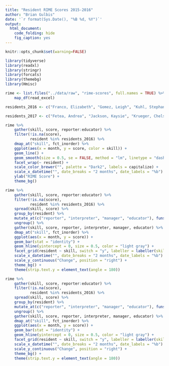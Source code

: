 ```yaml
---
title: "Resident RIME Scores 2015-2016"
author: "Brian Gulbis"
date: '`r format(Sys.Date(), "%B %d, %Y")`'
output: 
  html_document:
    code_folding: hide
    fig_caption: yes
---
```


```r
knitr::opts_chunk$set(warning=FALSE)
```

```r
library(tidyverse)
library(readxl)
library(stringr)
library(forcats)
library(themebg)
library(Hmisc)

rime <- list.files("../data/raw", "rime-scores", full.names = TRUE) %>%
    map_df(read_excel) 

residents_2016 <- c("Franco, Elizabeth", "Gomez, Leigh", "Kuhl, Stephanie", "Lee, Monica", "Nayar, Vijay", "Sobhanian, Minoosh")

residents_2017 <- c("Fetea, Andrea", "Jackson, Kaysie", "Krueger, Chelsea", "Kusey, Kathleen", "Moore, Megan", "Raduzycki, Tyler")
```

```r
rime %>%
    gather(skill, score, reporter:educator) %>%
    filter(!is.na(score),
           resident %in% residents_2016) %>%
    dmap_at("skill", fct_inorder) %>%
    ggplot(aes(x = month, y = score, color = skill)) +
    geom_line() +
    geom_smooth(size = 0.5, se = FALSE, method = "lm", linetype = "dashed") +
    facet_wrap(~ resident) +
    scale_color_brewer("", palette = "Dark2", labels = capitalize) +
    scale_x_datetime("", date_breaks = "2 months", date_labels = "%b") +
    ylab("RIME Score") +
    theme_bg() 
```

```r
rime %>%
    gather(skill, score, reporter:educator) %>%
    filter(!is.na(score),
           resident %in% residents_2016) %>%
    spread(skill, score) %>%
    group_by(resident) %>%
    mutate_at(c("reporter", "interpreter", "manager", "educator"), funs(. - lag(.))) %>%
    ungroup() %>%
    gather(skill, score, reporter, interpreter, manager, educator) %>%
    dmap_at("skill", fct_inorder) %>%
    ggplot(aes(x = month, y = score)) +
    geom_bar(stat = "identity") +
    geom_hline(yintercept = 0, size = 0.5, color = "light gray") +
    facet_grid(resident ~ skill, switch = "y", labeller = labeller(skill = capitalize)) +
    scale_x_datetime("", date_breaks = "2 months", date_labels = "%b") +
    scale_y_continuous("Change", position = "right") +
    theme_bg() +
    theme(strip.text.y = element_text(angle = 180))
```

```r
rime %>%
    gather(skill, score, reporter:educator) %>%
    filter(!is.na(score),
           resident %in% residents_2016) %>%
    spread(skill, score) %>%
    group_by(resident) %>%
    mutate_at(c("reporter", "interpreter", "manager", "educator"), funs(. - first(.))) %>%
    ungroup() %>%
    gather(skill, score, reporter, interpreter, manager, educator) %>%
    dmap_at("skill", fct_inorder) %>%
    ggplot(aes(x = month, y = score)) +
    geom_bar(stat = "identity") +
    geom_hline(yintercept = 0, size = 0.5, color = "light gray") +
    facet_grid(resident ~ skill, switch = "y", labeller = labeller(skill = capitalize)) +
    scale_x_datetime("", date_breaks = "2 months", date_labels = "%b") +
    scale_y_continuous("Change", position = "right") +
    theme_bg() +
    theme(strip.text.y = element_text(angle = 180))
```
